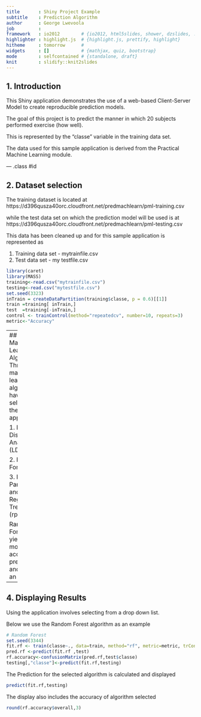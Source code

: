 ---
title       : Shiny Project Example
subtitle    : Prediction Algorithm
author      : George Lwevoola
job         : 
framework   : io2012        # {io2012, html5slides, shower, dzslides, ...}
highlighter : highlight.js  # {highlight.js, prettify, highlight}
hitheme     : tomorrow      # 
widgets     : []            # {mathjax, quiz, bootstrap}
mode        : selfcontained # {standalone, draft}
knit        : slidify::knit2slides
---

## 1. Introduction

This Shiny application demonstrates the use of a web-based Client-Server
Model to create reproducible prediction models. 

The goal of this project is to predict the manner in which 20 subjects performed exercise (how well). 

This is represented by the "classe" variable in the training data set.

The data used for this sample application is derived from the Practical Machine Learning module.

--- .class #id 

## 2. Dataset selection
The training dataset is located at https://d396qusza40orc.cloudfront.net/predmachlearn/pml-training.csv 

while the test data set on which the prediction model will be used is at
https://d396qusza40orc.cloudfront.net/predmachlearn/pml-testing.csv

This data has been cleaned up and for this sample application is represented as

1. Training data set - mytrainfile.csv
2. Test data set - my testfile.csv
```{r,echo=FALSE}
library(caret)
library(MASS)
training<-read.csv("mytrainfile.csv")
testing<-read.csv("mytestfile.csv")
set.seed(3323)
inTrain = createDataPartition(training$classe, p = 0.6)[[1]]
train =training[ inTrain,]
test  =training[-inTrain,]
control <- trainControl(method="repeatedcv", number=10, repeats=3)
metric<-"Accuracy"
```

---
## 3. Machine Learning Algorithms
Three machine learning algorithms have been selected for the sample application

1. Linear Discriminant Analysis (LDA)

2. Random Forest (rf)

3. Recursive Partitioning and Regression Trees (rpart)

Random Forest yields the most accurate prediction and used as an example

---
## 4. Displaying Results
Using the application involves selecting from a drop down list.

Below we use the Random Forest algorithm as an example
```{r,echo=FALSE}
# Random Forest
set.seed(3344)
fit.rf <- train(classe~., data=train, method="rf", metric=metric, trControl=control)
pred.rf <-predict(fit.rf ,test)
rf.accuracy<-confusionMatrix(pred.rf,test$classe)
testing[,"classe"]<-predict(fit.rf,testing)
```

The Prediction for the selected algorithm is calculated and displayed
```{r}
predict(fit.rf,testing)
```

The display also includes the accuracy of algorithm selected

```{r}
round(rf.accuracy$overall,3)
```

